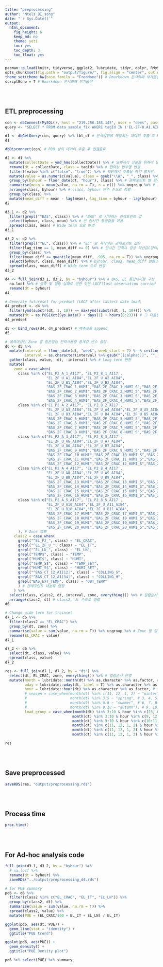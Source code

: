 ```yaml
---
title: "preprocessing"
author: "Ntels_BI_song"
date: "`r Sys.Date()`"
output:
  html_document:
    fig_height: 6
    keep_md: no
    theme: yeti
    toc: yes
    toc_depth: 3
    toc_float: yes
---
```


```r
pacman::p_load(knitr, tidyverse, ggplot2, lubridate, tidyr, dplyr, RMySQL, zoo) # pacman package 를 이용한 필요 패키지 설치 및 로드
opts_chunk$set(fig.path = "output/figure/", fig.align = "center", out.width = "85%", warning = F, message = F) # Rmarkdown 문서화때 부가옵션
theme_set(theme_bw(base_family = "FreeMono")) # Rmarkdown 문서화때 부가옵션
scriptEcho = T # Rmarkdown 문서화때 부가옵션
```

<br><br>

## ETL preprocessing

```r
con <- dbConnect(MySQL(), host = "219.250.188.145", user = "dems", password = "dems123#", dbname = "demsdb")
query <- "SELECT * FROM data_sample_fix WHERE tagId IN ('EL-2F-U.A1.AI84', 'EL-2F-U.B1.AI84', 'EL-2F-U.A2.AI84', 'EL-2F-U.B2.AI84', 'EL-2F-U.A3.AI84', 'EL-2F-U.B3.AI84', 'EL-2F-U.A4.AI84', 'EL-2F-U.B4.AI84', 'EL-2F-U.A5.AI84', 'EL-2F-U.B5.AI84', 'EL-2F-U.A6.AI84', 'EL-2F-U.B6.AI84', 'EL-2F-U.A7.AI84', 'EL-2F-U.B7.AI84', 'EL-2F-U.A8.AI84', 'EL-2F-U.B8.AI84', 'EL-2F-U.A9.AI84', 'EL-2F-U.B9.AI84', 'EL-2F-U.A10.AI84', 'EL-2F-U.B10.AI84', 'EL-2F-U.A11.AI84', 'EL-2F-U.B11.AI84', 'EL-P2.A-1.AI17', 'EL-P2.A-2.AI17', 'EL-P2.A-3.AI17', 'EL-P2.A-4.AI17', 'EL-P2.A-5.AI17', 'EL-P2.B-1.AI17', 'EL-P2.B-2.AI17', 'EL-P2.B-3.AI17', 'EL-P2.B-4.AI17', 'EL-P2.B-5.AI17', 'EL.LN-2A.AI58', 'BAS.2F-CRAC.1.temp', 'BAS.2F-CRAC.1.humi', 'BAS.2F-CRAC.1.temp_s', 'BAS.2F-CRAC.1.humi_s', 'BAS.2F-CRAC.2.temp', 'BAS.2F-CRAC.2.humi', 'BAS.2F-CRAC.2.temp_s', 'BAS.2F-CRAC.2.humi_s', 'BAS.2F-CRAC.3.temp', 'BAS.2F-CRAC.3.humi', 'BAS.2F-CRAC.3.temp_s', 'BAS.2F-CRAC.3.humi_s', 'BAS.2F-CRAC.4.temp', 'BAS.2F-CRAC.4.humi', 'BAS.2F-CRAC.4.temp_s', 'BAS.2F-CRAC.4.humi_s', 'BAS.2F-CRAC.5.temp', 'BAS.2F-CRAC.5.humi', 'BAS.2F-CRAC.5.temp_s', 'BAS.2F-CRAC.5.humi_s', 'BAS.2F-CRAC.6.temp', 'BAS.2F-CRAC.6.humi', 'BAS.2F-CRAC.6.temp_s', 'BAS.2F-CRAC.6.humi_s', 'BAS.2F-CRAC.7.temp', 'BAS.2F-CRAC.7.humi', 'BAS.2F-CRAC.7.temp_s', 'BAS.2F-CRAC.7.humi_s', 'BAS.2F-CRAC.8.temp', 'BAS.2F-CRAC.8.humi', 'BAS.2F-CRAC.8.temp_s', 'BAS.2F-CRAC.8.humi_s', 'BAS.2F-CRAC.9.temp', 'BAS.2F-CRAC.9.humi', 'BAS.2F-CRAC.9.temp_s', 'BAS.2F-CRAC.9.humi_s', 'BAS.2F-CRAC.10.temp', 'BAS.2F-CRAC.10.humi', 'BAS.2F-CRAC.10.temp_s', 'BAS.2F-CRAC.10.humi_s', 'BAS.2F-CRAC.11.temp', 'BAS.2F-CRAC.11.humi', 'BAS.2F-CRAC.11.temp_s', 'BAS.2F-CRAC.11.humi_s', 'BAS.2F-CRAC.12.temp', 'BAS.2F-CRAC.12.humi', 'BAS.2F-CRAC.12.temp_s', 'BAS.2F-CRAC.12.humi_s', 'BAS.2F-CRAC.13.temp', 'BAS.2F-CRAC.13.humi', 'BAS.2F-CRAC.13.temp_s', 'BAS.2F-CRAC.13.humi_s', 'BAS.2F-CRAC.14.temp', 'BAS.2F-CRAC.14.humi', 'BAS.2F-CRAC.14.temp_s', 'BAS.2F-CRAC.14.humi_s', 'BAS.2F-CRAC.15.temp', 'BAS.2F-CRAC.15.humi', 'BAS.2F-CRAC.15.temp_s', 'BAS.2F-CRAC.15.humi_s', 'BAS.2F-CRAC.16.temp', 'BAS.2F-CRAC.16.humi', 'BAS.2F-CRAC.16.temp_s', 'BAS.2F-CRAC.16.humi_s', 'BAS.2F-CRAC.17.temp', 'BAS.2F-CRAC.17.humi', 'BAS.2F-CRAC.17.temp_s', 'BAS.2F-CRAC.17.humi_s', 'BAS.2F-CRAC.18.temp', 'BAS.2F-CRAC.18.humi', 'BAS.2F-CRAC.18.temp_s', 'BAS.2F-CRAC.18.humi_s', 'BAS.2F-CRAC.19.temp', 'BAS.2F-CRAC.19.humi', 'BAS.2F-CRAC.19.temp_s', 'BAS.2F-CRAC.19.humi_s', 'BAS.2F-CRAC.20.temp', 'BAS.2F-CRAC.20.humi', 'BAS.2F-CRAC.20.temp_s', 'BAS.2F-CRAC.20.humi_s', 'BAS.CT-12.AI1', 'BAS.CT-12.AI2', 'BAS.CT-12.AI3', 'BAS.CT-10.AI5', 'BAS.CT-12.AI4', 'BAS.CT-10.AI7', 'BAS.EXT.temp', 'BAS.EXT.humi', 'SENSOR.IN.AI1', 'SENSOR.IN.AI2', 'SENSOR.IN.AI3', 'SENSOR.IN.AI4', 'SENSOR.IN.AI5', 'SENSOR.IN.AI6', 'SENSOR.IN.AI7', 'SENSOR.IN.AI8', 'SENSOR.IN.AI9', 'SENSOR.IN.AI10', 'SENSOR.IN.AI11', 'SENSOR.IN.AI12', 'SENSOR.IN.AI13', 'SENSOR.IN.AI14', 'SENSOR.IN.AI15', 'SENSOR.IN.AI16', 'SENSOR.IN.AI17', 'SENSOR.IN.AI18', 'SENSOR.IN.AI19', 'SENSOR.IN.AI20', 'SENSOR.IN.AI21', 'SENSOR.IN.AI22', 'SENSOR.IN.AI23', 'SENSOR.IN.AI24', 'SENSOR.IN.AI25', 'SENSOR.IN.AI26', 'SENSOR.IN.AI27', 'SENSOR.IN.AI28', 'SENSOR.IN.AI29', 'SENSOR.IN.AI30', 'SENSOR.IN.AI31', 'SENSOR.IN.AI32', 'SENSOR.IN.AI33', 'SENSOR.IN.AI34', 'SENSOR.IN.AI35', 'SENSOR.IN.AI36', 'SENSOR.IN.AI37', 'SENSOR.IN.AI38', 'SENSOR.IN.AI39', 'SENSOR.IN.AI40', 'SENSOR.IN.AI41', 'SENSOR.IN.AI42', 'SENSOR.IN.AI43', 'SENSOR.IN.AI44', 'SENSOR.IN.AI45', 'SENSOR.IN.AI46', 'SENSOR.IN.AI47', 'SENSOR.IN.AI48', 'SENSOR.IN.AI49', 'SENSOR.IN.AI50', 'SENSOR.IN.AI51', 'SENSOR.IN.AI52', 'SENSOR.IN.AI53', 'SENSOR.IN.AI54', 'SENSOR.IN.AI55', 'SENSOR.IN.AI56', 'SENSOR.IN.AI57', 'SENSOR.IN.AI58', 'SENSOR.IN.AI59', 'SENSOR.IN.AI60', 'SENSOR.IN.AI61', 'SENSOR.IN.AI62', 'SENSOR.IN.AI63', 'SENSOR.IN.AI64', 'SENSOR.IN.AI65', 'SENSOR.IN.AI66', 'SENSOR.IN.AI67', 'SENSOR.IN.AI68', 'SENSOR.IN.AI69', 'SENSOR.IN.AI70')" # TODO : 모든데이터를 가져오는 것이 아닌 예를들면 최근 X년치에 대한 데이터를 분석대상으로 잡는 limit 정책을 잡는것도 추후에 유지관리 측면에서 필요할 수 있음

d1 <- dbGetQuery(con, query) %>% tbl_df # 분석범위에 해당되는 데이터 추출 후 R session 에 준비
d1

dbDisconnect(con) # RDB 상의 데이터 추출 후 연결종료
```

```r
d2 <- d1 %>% 
  mutate(collectDate = ymd_hms(collectDate)) %>% # 날짜시각 산술을 위하여 날짜 Class 로 변형 
  rename(dt = collectDate, class = tagId) %>% # 편의상 변수명 변경
  filter(!value %in% c("false", "true")) %>% # 윗단에서 추출을 하긴 했지만, 혹시나 모르는 상태값을 가지는 관제포인트를 분석범위에서 제외하기 위해
  mutate(value = as.numeric(value), class = gsub("\\W", "_", class) %>% toupper) %>% # 관제포인트 네이밍을 정리 및 소문자로 일괄변경, 값들은 모두 연속형 값으로 변경
  group_by(byhour = floor_date(dt, "hour"), class) %>% # 관제포인트 별 한시간 단위 집계를 위한 시간내림 이후 그룹핑
  summarise(mean = mean(value, na.rm = T), n = n()) %>% ungroup %>% # 관제포인트 별 평균 및 샘플개수 계산
  arrange(class, byhour) %>% # class, byhour 변수 순으로 정렬
  group_by(class) %>% 
  mutate(mean_diff = mean - lag(mean), lag_time = byhour - lag(byhour)) %>% ungroup # 관제포인트 별 시간간격 평균 차분값 및 차분시간간격 계산
d2
```

```r
d3_1 <- d2 %>% 
  filter(grepl("^BAS", class)) %>% # "BAS" 로 시작하는 관제포인트 값
  select(byhour, class, mean) %>% # 은 한시간 평균값을 이용
  spread(class, mean) # Wide term 으로 변경
d3_1

d3_2 <- d2 %>% 
  filter(grepl("^EL", class)) %>% # "EL" 로 시작하는 관제포인트 값은
  filter(lag_time == 1, mean_diff >= 0) %>% # 한시간 간격과 정상 적산값(양의값) 그리고
  group_by(class) %>% 
  filter(mean_diff <= quantile(mean_diff, .995, na.rm = T)) %>% ungroup %>% # 관제포인트 별 초 극단치를 제거한 한시간 간격 전력 실사용 값을 이용
  select(byhour, class, mean_diff) %>% # byhour, class, mean_diff 컬럼만 선택
  spread(class, mean_diff) # Wide term 으로 변경
d3_2

d4 <- full_join(d3_1, d3_2, by = "byhour") %>% # BAS, EL 통합테이블 구성
  na.locf %>% # 결측 및 맵핑 실패로 인한 것은 LOCF(last observation carried forward; 최근값 상속) 방법으르 결측 대치
  rename(dt = byhour)
d4
```

```r
# Generate futureset for predset (LOCF after lastest date load)
d4_predset <- d4 %>% 
  filter(ymd(substr(dt, 1, 10)) == max(ymd(substr(dt, 1, 10)))) %>% 
  mutate(dt = as.POSIXct(Sys.Date() + days(1) + hours(0:23))) # 그 다음날의 예측셋을 가장최근날의 값으로 구성(하루전 데이터를 상속)
d4_predset

d5 <- bind_rows(d4, d4_predset) # 예측셋을 append
d5
```

```r
# 예측대상인 Zone 별 항온항습 전력사용량 총계값 변수 설정
d6 <- d5 %>% 
  mutate(interval = floor_date(dt, "week", week_start = 7) %--% ceiling_date(dt, "week", week_start = 7, change_on_boundary = T),
         interval = as.character(interval) %>% gsub("[[:alpha:]]", "", .) %>% gsub("\\s", "", .) %>% gsub("--", " ~ ", .)) %>% # 주간간격 파생변수 생성
  gather(class, value, -dt, -interval) %>% # Long term 변환
  mutate(
    zone = case_when(
      class %in% c("EL_P2_A_1_AI17", 'EL_P2_B_1_AI17', 
                   "EL_2F_U_A1_AI84","EL_2F_U_A2_AI84",
                   "EL_2F_U_B1_AI84","EL_2F_U_B2_AI84",
                   "BAS_2F_CRAC_1_HUMI","BAS_2F_CRAC_1_HUMI_S","BAS_2F_CRAC_1_TEMP","BAS_2F_CRAC_1_TEMP_S",
                   "BAS_2F_CRAC_2_HUMI","BAS_2F_CRAC_2_HUMI_S","BAS_2F_CRAC_2_TEMP","BAS_2F_CRAC_2_TEMP_S",
                   "BAS_2F_CRAC_3_HUMI","BAS_2F_CRAC_3_HUMI_S","BAS_2F_CRAC_3_TEMP","BAS_2F_CRAC_3_TEMP_S",
                   "BAS_2F_CRAC_4_HUMI","BAS_2F_CRAC_4_HUMI_S","BAS_2F_CRAC_4_TEMP","BAS_2F_CRAC_4_TEMP_S") ~ "1",
      class %in% c("EL_P2_A_2_AI17", 'EL_P2_B_2_AI17', 
                   "EL_2F_U_A3_AI84","EL_2F_U_A4_AI84","EL_2F_U_A5_AI84",
                   "EL_2F_U_B3_AI84","EL_2F_U_B4_AI84","EL_2F_U_B5_AI84",
                   "BAS_2F_CRAC_5_HUMI","BAS_2F_CRAC_5_HUMI_S","BAS_2F_CRAC_5_TEMP","BAS_2F_CRAC_5_TEMP_S",
                   "BAS_2F_CRAC_6_HUMI","BAS_2F_CRAC_6_HUMI_S","BAS_2F_CRAC_6_TEMP","BAS_2F_CRAC_6_TEMP_S",
                   "BAS_2F_CRAC_7_HUMI","BAS_2F_CRAC_7_HUMI_S","BAS_2F_CRAC_7_TEMP","BAS_2F_CRAC_7_TEMP_S",
                   "BAS_2F_CRAC_8_HUMI","BAS_2F_CRAC_8_HUMI_S","BAS_2F_CRAC_8_TEMP","BAS_2F_CRAC_8_TEMP_S") ~ "2",
      class %in% c("EL_P2_A_3_AI17", 'EL_P2_B_3_AI17', 
                   "EL_2F_U_A6_AI84","EL_2F_U_A7_AI84",
                   "EL_2F_U_B6_AI84","EL_2F_U_B7_AI84",
                   "BAS_2F_CRAC_9_HUMI","BAS_2F_CRAC_9_HUMI_S","BAS_2F_CRAC_9_TEMP","BAS_2F_CRAC_9_TEMP_S",
                   "BAS_2F_CRAC_10_HUMI","BAS_2F_CRAC_10_HUMI_S","BAS_2F_CRAC_10_TEMP","BAS_2F_CRAC_10_TEMP_S",
                   "BAS_2F_CRAC_11_HUMI","BAS_2F_CRAC_11_HUMI_S","BAS_2F_CRAC_11_TEMP","BAS_2F_CRAC_11_TEMP_S",
                   "BAS_2F_CRAC_12_HUMI","BAS_2F_CRAC_12_HUMI_S","BAS_2F_CRAC_12_TEMP","BAS_2F_CRAC_12_TEMP_S") ~ "3",
      class %in% c("EL_P2_A_4_AI17", 'EL_P2_B_4_AI17', 
                   "EL_2F_U_A8_AI84","EL_2F_U_A9_AI84",
                   "EL_2F_U_B8_AI84","EL_2F_U_B9_AI84",
                   "BAS_2F_CRAC_13_HUMI","BAS_2F_CRAC_13_HUMI_S","BAS_2F_CRAC_13_TEMP","BAS_2F_CRAC_13_TEMP_S",
                   "BAS_2F_CRAC_14_HUMI","BAS_2F_CRAC_14_HUMI_S","BAS_2F_CRAC_14_TEMP","BAS_2F_CRAC_14_TEMP_S",
                   "BAS_2F_CRAC_15_HUMI","BAS_2F_CRAC_15_HUMI_S","BAS_2F_CRAC_15_TEMP","BAS_2F_CRAC_15_TEMP_S",
                   "BAS_2F_CRAC_16_HUMI","BAS_2F_CRAC_16_HUMI_S","BAS_2F_CRAC_16_TEMP","BAS_2F_CRAC_16_TEMP_S") ~ "4",
      class %in% c("EL_P2_A_5_AI17", 'EL_P2_B_5_AI17', 
                   "EL_2F_U_A10_AI84","EL_2F_U_A11_AI84",
                   "EL_2F_U_B10_AI84","EL_2F_U_B11_AI84",
                   "BAS_2F_CRAC_17_HUMI","BAS_2F_CRAC_17_HUMI_S","BAS_2F_CRAC_17_TEMP","BAS_2F_CRAC_17_TEMP_S",
                   "BAS_2F_CRAC_18_HUMI","BAS_2F_CRAC_18_HUMI_S","BAS_2F_CRAC_18_TEMP","BAS_2F_CRAC_18_TEMP_S",
                   "BAS_2F_CRAC_19_HUMI","BAS_2F_CRAC_19_HUMI_S","BAS_2F_CRAC_19_TEMP","BAS_2F_CRAC_19_TEMP_S",
                   "BAS_2F_CRAC_20_HUMI","BAS_2F_CRAC_20_HUMI_S","BAS_2F_CRAC_20_TEMP","BAS_2F_CRAC_20_TEMP_S") ~ "5"
      ), # Zone 맵핑
    class2 = case_when(
      grepl("^EL_P2_", class) ~ "EL_CRAC",
      grepl("^EL_2F_U_", class) ~ "EL_IT",
      grepl("^EL_LN_", class) ~ "EL_LN",
      grepl("TEMP$", class) ~ "TEMP",
      grepl("HUMI$", class) ~ "HUMI",
      grepl("TEMP_S$", class) ~ "TEMP_SET",
      grepl("HUMI_S$", class) ~ "HUMI_SET",
      grepl("^BAS_CT_12_AI[12]", class) ~ "COLLING_G",
      grepl("^BAS_CT_12_AI[34]", class) ~ "COLLING_H",
      grepl("BAS_EXT_TEMP", class) ~ "OUT_TEMP"
      ) # 관제포인트 대분류 맵핑
    ) %>% 
  select(class, class2, dt, interval, zone, everything()) %>% # 컬럼순서 변경
  arrange(class2, dt) # class2, dt 순으로 정렬
d6
```

```r
# Change wide term for trainset
d7_1 <- d6 %>% 
  filter(class2 == "EL_CRAC") %>%
  group_by(dt, zone) %>% 
  summarise(value = sum(value, na.rm = T)) %>% ungroup %>% # Zone 별 항온항습기 전력사용량 총계 계산 (for 설명변수 Y 설정)
  rename(EL_CRAC = value)
d7_1

d7_2 <- d6 %>% 
  select(dt, class, value) %>% 
  spread(class, value)
d7_2
```

```r
res <- full_join(d7_1, d7_2, by = "dt") %>% 
  select(dt, EL_CRAC, zone, everything()) %>% # 컬럼순서 변경
  mutate(month = lubridate::month(dt) %>% as.character %>% as.factor, # 당월 파생변수 생성 (시간에 대한 설명변수를 생성시키기 위하여)
         wday = lubridate::wday(dt, label = T) %>% as.character %>% as.factor, # 당일에 대한 요일 파생변수 생성 (시간에 대한 설명변수를 생성시키기 위하여)
         hour = lubridate::hour(dt) %>% as.character %>% as.factor, # 당일 시각 파생변수 생성 (시간에 대한 설명변수를 생성시키기 위하여)
         # season = case_when(month(dt) %in% c(11, 12, 1, 2) ~ "winter", # 12, 1, 2월은 겨울로 판단
         #                    month(dt) %in% 3:5 ~ "spring", # 3, 4, 5월은 봄으로 판단
         #                    month(dt) %in% 6:8 ~ "summer", # 6, 7, 8월은 여름로 판단
         #                    month(dt) %in% 9:10 ~ "autumn"), # 9, 10월은 가을로 판단 # 계절요소별 최소샘플이 구성되지 못하고 추후에 예측단에서 오류를 낼 가능성이 있으므로 파생시키지 않음
         load_group = case_when(month(dt) %in% 3:10 & hour %in% c(23, 0:8) ~ "small",
                               month(dt) %in% 3:10 & hour %in% c(9, 12, 17:22) ~ "medium",
                               month(dt) %in% 3:10 & hour %in% c(10:11, 13:16) ~ "large",
                               month(dt) %in% c(11, 12, 1, 2) & hour %in% c(23, 0:8) ~ "small",
                               month(dt) %in% c(11, 12, 1, 2) & hour %in% c(9, 12:16, 20:21) ~ "medium",
                               month(dt) %in% c(11, 12, 1, 2) & hour %in% c(10:11, 17:19, 22) ~ "large")) # 부하시간대 그룹 파생변수 생성 (시간에 대한 설명변수를 생성시키기 위하여, 본 구분에 대한 rule 의 출처는 : [경, 중, 최대부하시간대별 상세사항 출처](http://cyber.kepco.co.kr/ckepco/front/jsp/CY/E/E/CYEEHP00102.jsp))

res
```

<br><br>

## Save preprocessed

```r
saveRDS(res, "output/preprocessing.rds")
```

<br><br>

## Process time

```r
proc.time()
```

<br><br>

## For Ad-hoc analysis code

```r
full_join(d3_1, d3_2, by = "byhour") %>% 
  # na.locf %>% 
  rename(dt = byhour) %>% 
  saveRDS("../output/preprocessing_d4.rds") 

# for PUE summary
pd6 <- d6 %>% 
  filter(class2 %in% c("EL_CRAC", "EL_IT", "EL_LN")) %>% 
  group_by(class2, dt) %>% 
  summarise(value = sum(value, na.rm = T)) %>% 
  spread(class2, value) %>% 
  mutate(PUE = (EL_CRAC/100 + EL_IT + EL_LN) / EL_IT)

ggplot(pd6, aes(dt, PUE)) + 
  geom_line(stat = "identity") + 
  ggtitle("PUE trend")

ggplot(pd6, aes(PUE)) + 
  geom_density() + 
  ggtitle("PUE Density plot")

pd6 %>% select(PUE) %>% summary
```
